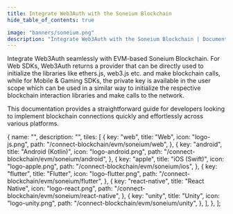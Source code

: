```yaml
---
title: Integrate Web3Auth with the Soneium Blockchain
hide_table_of_contents: true

image: "banners/soneium.png"
description: "Integrate Web3Auth with the Soneium Blockchain | Documentation - Web3Auth"
---
```



<SEO
  title="Integrate Web3Auth with the Soneium Blockchain"
  description="Integrate Web3Auth with the Soneium Blockchain | Documentation - Web3Auth"
  image="https://web3auth.io/docs/banners/soneium.png"
  slug="/connect-blockchain/evm/soneium"
/>

Integrate Web3Auth seamlessly with EVM-based Soneium Blockchain. For Web SDKs, Web3Auth returns a
provider that can be directly used to initialize the libraries like ethers.js, web3.js etc. and make
blockchain calls, while for Mobile & Gaming SDKs, the private key is available in the user scope
which can be used in a similar way to initialize the respective blockchain interaction libraries and
make calls to the network.

This documentation provides a straightforward guide for developers looking to implement blockchain
connections quickly and effortlessly across various platforms.

  {
    name: "",
    description: "",
    tiles: [
      {
        key: "web",
        title: "Web",
        icon: "logo-js.png",
        path: "/connect-blockchain/evm/soneium/web",
      },
      {
        key: "android",
        title: "Android (Kotlin)",
        icon: "logo-android.png",
        path: "/connect-blockchain/evm/soneium/android",
      },
      {
        key: "apple",
        title: "iOS (Swift)",
        icon: "logo-apple.png",
        path: "/connect-blockchain/evm/soneium/ios",
      },
      {
        key: "flutter",
        title: "Flutter",
        icon: "logo-flutter.png",
        path: "/connect-blockchain/evm/soneium/flutter",
      },
      {
        key: "react-native",
        title: "React Native",
        icon: "logo-react.png",
        path: "/connect-blockchain/evm/soneium/react-native",
      },
      {
        key: "unity",
        title: "Unity",
        icon: "logo-unity.png",
        path: "/connect-blockchain/evm/soneium/unity",
      },
    ],
  },
];

<Tiles tileGroups={Soneium} />
